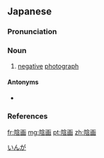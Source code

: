 ==Japanese==
{{ja-kanjitab|いん|が|yomi=o}}

===Pronunciation===
{{ja-pron|yomi=o|いんが|acc=0|acc_ref=DJR,NHK}}

===Noun===
{{ja-noun|kyu=陰畫|いんが|hhira=いんぐわ}}

# [[negative]] [[photograph]]

====Antonyms====
* {{ja-r|陽画|ようが|[[positive]] [[photograph]]}}

===References===
<references/>

[[Category:ja:Photography|いんが]]

[[fr:陰画]]
[[mg:陰画]]
[[pt:陰画]]
[[zh:陰画]]